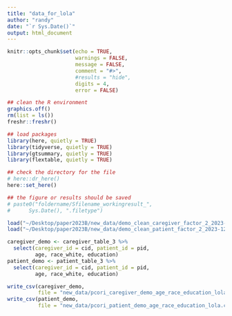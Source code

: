 ```yaml
---
title: "data_for_lola"
author: "randy"
date: "`r Sys.Date()`"
output: html_document
---
```


```r
knitr::opts_chunk$set(echo = TRUE,
                      warnings = FALSE,
                      message = FALSE,
                      comment = "#>",
                      #results = "hide",
                      digits = 4,
                      error = FALSE)

## clean the R environment
graphics.off()
rm(list = ls())
freshr::freshr()

## load packages
library(here, quietly = TRUE)
library(tidyverse, quietly = TRUE)
library(gtsummary, quietly = TRUE)
library(flextable, quietly = TRUE)

## check the directory for the file
# here::dr_here()
here::set_here()

## the figure or results should be saved 
# paste0("foldername/Sfilename_workingresult_", 
#      Sys.Date(), ".filetype")
```


```r
load("~/Desktop/paper2023B/new_data/demo_clean_caregiver_factor_2_2023-12-13.Rdata")
load("~/Desktop/paper2023B/new_data/demo_clean_patient_factor_2_2023-12-13.Rdata")
```


```r
caregiver_demo <- caregiver_table_3 %>%
  select(caregiver_id = cid, patient_id = pid, 
         age, race_white, education)
patient_demo <- patient_table_3 %>% 
  select(caregiver_id = cid, patient_id = pid, 
         age, race_white, education)

```


```r
write_csv(caregiver_demo, 
          file = "new_data/pcori_caregiver_demo_age_race_education_lola.csv")
write_csv(patient_demo,
          file = "new_data/pcori_patient_demo_age_race_education_lola.csv")
```








